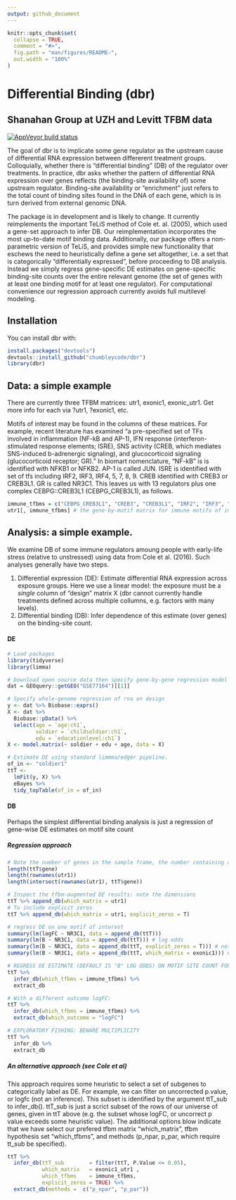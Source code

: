 ```yaml
---
output: github_document
---
```


<!-- README.md is generated from README.Rmd. Please edit that file -->

```r
knitr::opts_chunk$set(
  collapse = TRUE,
  comment = "#>",
  fig.path = "man/figures/README-",
  out.width = "100%"
)
```

# Differential Binding (dbr)
## Shanahan Group at UZH and Levitt TFBM data


<!-- [![Travis build status](https://travis-ci.org/chumbleycode/dbr.svg?branch=master)](https://travis-ci.org/chumbleycode/dbr) -->

[![AppVeyor build status](https://ci.appveyor.com/api/projects/status/github/chumbleycode/dbr?branch=master&svg=true)](https://ci.appveyor.com/project/chumbleycode/dbr)

The goal of dbr is to implicate some gene regulator as the upstream cause of differential RNA expression between differerent treatment groups. Colloquially, whether there is "differential binding" (DB) of the regulator over treatments. In practice, dbr asks whether the pattern of differential RNA expression over genes reflects (the binding-site availability of) some upstream regulator. Binding-site availability or "enrichment" just refers to the total count of binding sites found in the DNA of each gene, which is in turn derived from external genomic DNA. 

The package is in development and is likely to change. It currently reimplements the important TeLiS method of Cole et. al. (2005), which used a gene-set approach to infer DB. Our reimplementation incorporates the most up-to-date motif binding data. Additionally, our package offers a non-parametric version of TeLiS, and provides simple new functionality that eschews the need to heuristically define a gene set altogether, i.e. a set that is categorically "differentially expressed", before proceeding to DB analysis. Instead we simply regress gene-specific DE estimates on gene-specific binding-site counts over the entire relevant genome (the set of genes with at least one binding motif for at least one regulator). For computational convenience our regression approach currently avoids full multilevel modeling. 

## Installation

You can install dbr with:

```r
install.packages("devtools")
devtools::install_github("chumbleycode/dbr")
library(dbr)
```

## Data: a simple example

There are currently three TFBM matrices: utr1, exonic1, exonic_utr1. Get more info for each via ?utr1, ?exonic1, etc.

Motifs of interest may be found in the columns of these matrices. For example, recent literature has examined "a pre-specified set of TFs involved in inflammation (NF-kB and AP-1), IFN response (interferon-stimulated response elements; ISRE), SNS activity (CREB, which mediates SNS-induced b-adrenergic signaling), and glucocorticoid signaling (glucocorticoid receptor; GR)."  In biomart nomenclature, "NF-kB" is is identified with NFKB1 or NFKB2.  AP-1 is called JUN. ISRE is identified with set of tfs including IRF2, IRF3, IRF4, 5, 7, 8, 9. CREB identified with CREB3 or CREB3L1. GR is called NR3C1. This leaves us with 13 regulators plus one complex CEBPG::CREB3L1 (CEBPG_CREB3L1), as follows.

```r
immune_tfbms = c("CEBPG_CREB3L1", "CREB3", "CREB3L1", "IRF2", "IRF3", "IRF4", "IRF5", "IRF7", "IRF8", "IRF9", "JUN", "NFKB1", "NFKB2", "NR3C1")
utr1[, immune_tfbms] # the gene-by-motif matrix for immune motifs of interest
```

## Analysis: a simple example.

We examine DB of some immune regulators amoung people with early-life stress (relative to unstressed) using data from Cole et al. (2016). Such analyses generally have two steps. 

1. Differential expression (DE): Estimate differential RNA expression across exposure groups. Here we use a linear model: the exposure must be a *single* column of "design" matrix X (dbr cannot currently handle treatments defined across multiple collumns, e.g. factors with many levels). 
2. Differential binding (DB): Infer dependence of this estimate (over genes) on the binding-site count.

#### DE

```r
# Load packages
library(tidyverse)
library(limma)

# Download open source data then specify gene-by-gene regression model
dat = GEOquery::getGEO("GSE77164")[[1]]

# Specify whole-genome regression of rna on design
y <- dat %>% Biobase::exprs()
X <- dat %>%
  Biobase::pData() %>%
  select(age = `age:ch1`,
         soldier = `childsoldier:ch1`,
         edu = `educationlevel:ch1`)
X <- model.matrix(~ soldier + edu + age, data = X) 

# Estimate DE using standard limmma/edger pipeline. 
of_in <- "soldier1"
ttT <-
  lmFit(y, X) %>%
  eBayes %>%
  tidy_topTable(of_in = of_in)
```

#### DB

Perhaps the simplest differential binding analysis is just a regression of gene-wise DE estimates on motif site count 

##### Regression approach


```r
# Note the number of genes in the sample frame, the number containing at least 1 DNA motif, and the intersection of these gene-sets.
length(ttT$gene)
length(rownames(utr1))
length(intersect(rownames(utr1), ttT$gene))

# Inspect the tfbm-augmented DE results: note the dimensions
ttT %>% append_db(which_matrix = utr1) 
# To include explicit zeros
ttT %>% append_db(which_matrix = utr1, explicit_zeros = T)

# regress DE on one motif of interest
summary(lm(logFC ~ NR3C1, data = append_db(ttT))) 
summary(lm(B ~ NR3C1, data = append_db(ttT))) # log odds
summary(lm(B ~ NR3C1, data = append_db(ttT, explicit_zeros = T))) # note: different degrees of freedom
summary(lm(B ~ NR3C1, data = append_db(ttT, which_matrix = exonic1))) # note: different binding location 

# REGRESS DE ESTIMATE (DEFAULT IS "B" LOG ODDS) ON MOTIF SITE COUNT FOR THE TRANSCRIPTION FACTOR: BEWARE MULTIPLICITY
ttT %>%
  infer_db(which_tfbms = immune_tfbms) %>%
  extract_db

# With a different outcome logFC:
ttT %>%
  infer_db(which_tfbms = immune_tfbms) %>%
  extract_db(which_outcome = "logFC")

# EXPLORATORY FISHING: BEWARE MULTIPLICITY
ttT %>%
  infer_db %>%
  extract_db 

```

##### An alternative approach (see Cole et al)

This approach requires some heuristic to select a set of subgenes to categorically label as DE. For example, we can filter on uncorrected p.value, or logfc (not an inference). This subset is identified by the argument ttT_sub to infer_db(). ttT_sub is just a scrict subset of the rows of our universe of genes, given in ttT above (e.g. the subset whose logFC, or uncorrect p value exceeds some heuristic value). The additional options blow indicate that we have select our prefered tfbm matrix "which_matrix", tfbm hypothesis set "which_tfbms", and methods (p_npar, p_par, which require tt_sub be specified).

```r
ttT %>%
  infer_db(ttT_sub        = filter(ttT, P.Value <= 0.05),
           which_matrix   = exonic1_utr1 ,
           which_tfbms    = immune_tfbms,
           explicit_zeros = TRUE) %>%
  extract_db(methods =  c("p_npar", "p_par")) 
``` 
